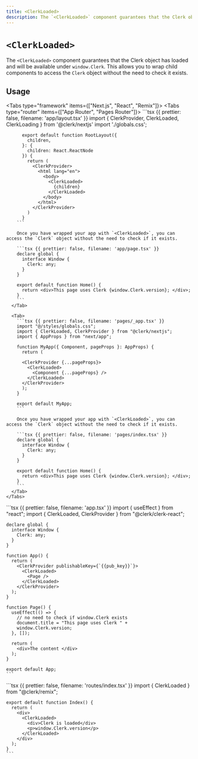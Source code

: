 ```yaml
---
title: <ClerkLoaded>
description: The `<ClerkLoaded>` component guarantees that the Clerk object has loaded and will be available under `window.Clerk`. This allows you to wrap child components to access the Clerk object without the need to check it exists.
---
```


# `<ClerkLoaded>`

The `<ClerkLoaded>` component guarantees that the Clerk object has loaded and will be available under `window.Clerk`. This allows you to wrap child components to access the `Clerk` object without the need to check it exists.

## Usage

<Tabs type="framework" items={["Next.js", "React", "Remix"]}>
  <Tab>
    <Tabs type="router" items={["App Router", "Pages Router"]}>
      <Tab>
        ```tsx {{ prettier: false, filename: 'app/layout.tsx' }}
          import { ClerkProvider, ClerkLoaded, ClerkLoading } from '@clerk/nextjs'
          import './globals.css';

          export default function RootLayout({
            children,
          }: {
            children: React.ReactNode
          }) {
            return (
              <ClerkProvider>
                <html lang="en">
                  <body>
                    <ClerkLoaded>
                      {children}
                    </ClerkLoaded>
                  </body>
                </html>
              </ClerkProvider>
            )
          }
        ```

        Once you have wrapped your app with `<ClerkLoaded>`, you can access the `Clerk` object without the need to check if it exists.

        ```tsx {{ prettier: false, filename: 'app/page.tsx' }}
        declare global {
          interface Window {
            Clerk: any;
          }
        }

        export default function Home() {
          return <div>This page uses Clerk {window.Clerk.version}; </div>;
        }
        ```
      </Tab>

      <Tab>
        ```tsx {{ prettier: false, filename: 'pages/_app.tsx' }}
        import "@/styles/globals.css";
        import { ClerkLoaded, ClerkProvider } from "@clerk/nextjs";
        import { AppProps } from "next/app";

        function MyApp({ Component, pageProps }: AppProps) {
          return (

          <ClerkProvider {...pageProps}>
            <ClerkLoaded>
              <Component {...pageProps} />
            </ClerkLoaded>
          </ClerkProvider>
          );
        }

        export default MyApp;
        ```

        Once you have wrapped your app with `<ClerkLoaded>`, you can access the `Clerk` object without the need to check if it exists.

        ```tsx {{ prettier: false, filename: 'pages/index.tsx' }}
        declare global {
          interface Window {
            Clerk: any;
          }
        }

        export default function Home() {
          return <div>This page uses Clerk {window.Clerk.version}; </div>;
        }
        ```
      </Tab>
    </Tabs>
  </Tab>

  <Tab>
    ```tsx {{ prettier: false, filename: 'app.tsx' }}
    import { useEffect } from "react";
    import { ClerkLoaded, ClerkProvider } from "@clerk/clerk-react";

    declare global {
      interface Window {
        Clerk: any;
      }
    }

    function App() {
      return (
        <ClerkProvider publishableKey={`{{pub_key}}`}>
          <ClerkLoaded>
            <Page />
          </ClerkLoaded>
        </ClerkProvider>
      );
    }

    function Page() {
      useEffect(() => {
        // no need to check if window.Clerk exists
        document.title = "This page uses Clerk " +
        window.Clerk.version;
      }, []);

      return (
        <div>The content </div>
      );
    }

    export default App;
    ```
  </Tab>

  <Tab>
    ```tsx {{ prettier: false, filename: 'routes/index.tsx' }}
    import { ClerkLoaded } from "@clerk/remix";

    export default function Index() {
      return (
        <div>
          <ClerkLoaded>
            <div>Clerk is loaded</div>
            <p>window.Clerk.version</p>
          </ClerkLoaded>
        </div>
      );
    }
    ```
  </Tab>
</Tabs>
